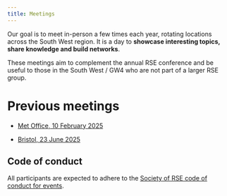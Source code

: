 ```yaml
---
title: Meetings
---
```



Our goal is to meet in-person a few times each year, rotating locations across the South West region. It is a day to **showcase interesting topics, share knowledge and build networks**.

These meetings aim to complement the annual RSE conference and be useful to those in the South West / GW4 who are not part of a larger RSE group.




# Previous meetings

* [Met Office,  10 February 2025](https://docs.google.com/document/d/17vVrGwbXwxgk-UFQ8SdsrAZEgZACCAHjmFEmH21HsXI/edit?tab=t.0#heading=h.m9o5l3wy6epk){target=_blank}

* [Bristol, 23 June 2025](2025-06-23-bristol/index.qmd)



## Code of conduct

All participants are expected to adhere to the [Society of RSE code of conduct for events](https://society-rse.org/about/policies/code-of-conduct/).